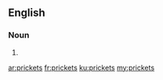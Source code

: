 ==English==

===Noun===
{{head|en}}

# {{plural of|pricket}}

[[ar:prickets]]
[[fr:prickets]]
[[ku:prickets]]
[[my:prickets]]